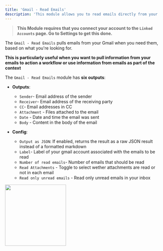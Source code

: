 ```yaml
---
title: 'Gmail - Read Emails'
description: 'This module allows you to read emails directly from your Gmail account'
---
```


>**This Module requires that you connect your account to the `Linked Accounts` page. Go to Settings to get this done.**

The `Gmail - Read Emails` pulls emails from your Gmail when you need them, based on what you're looking for. 

**This is particularly useful when you want to pull information from your emails to action a workflow or use information from emails as part of the context**

The `Gmail - Read Emails` module has **six outputs**:

- **Outputs**:
    - `Sender`- Email address of the sender
    - `Receiver`- Email address of the receiving party
    - `CC`- Email addresses in CC
    - `Attachment` - Files attached to the email
    - `Date` - Date and time the email was sent
    - `Body` - Content in the body of the email

- **Config**: 
    - `Output as JSON`: If enabled, returns the result as a raw JSON result instead of a formatted markdown
    - `Label`- Label of your gmail account associated with the emails to be read
    - `Number of read emails`- Number of emails that should be read
    - `Read Attachments` - Toggle to select wether attachments are read or not in each email
    - `Read only unread emails` - Read only unread emails in your inbox

<img height="200" src="/GR.png" />